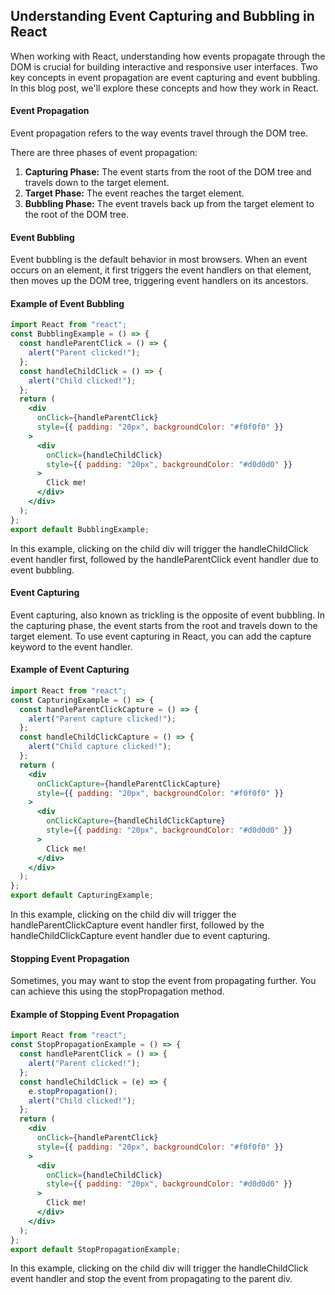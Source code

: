 
<Section>
<Section.Back />

## Understanding Event Capturing and Bubbling in React

When working with React, understanding how events propagate through the DOM is crucial for building interactive and responsive user interfaces. Two key concepts in event propagation are event capturing and event bubbling. In this blog post, we'll explore these concepts and how they work in React.

#### Event Propagation

Event propagation refers to the way events travel through the DOM tree.

There are three phases of event propagation:

1. **Capturing Phase:** The event starts from the root of the DOM tree and travels down to the target element.
2. **Target Phase:** The event reaches the target element.
3. **Bubbling Phase:** The event travels back up from the target element to the root of the DOM tree.

#### Event Bubbling

Event bubbling is the default behavior in most browsers. When an event occurs on an element, it first triggers the event handlers on that element, then moves up the DOM tree, triggering event handlers on its ancestors.

#### Example of Event Bubbling

```jsx
import React from "react";
const BubblingExample = () => {
  const handleParentClick = () => {
    alert("Parent clicked!");
  };
  const handleChildClick = () => {
    alert("Child clicked!");
  };
  return (
    <div
      onClick={handleParentClick}
      style={{ padding: "20px", backgroundColor: "#f0f0f0" }}
    >
      <div
        onClick={handleChildClick}
        style={{ padding: "20px", backgroundColor: "#d0d0d0" }}
      >
        Click me!
      </div>
    </div>
  );
};
export default BubblingExample;
```

In this example, clicking on the child div will trigger the handleChildClick event handler first, followed by the handleParentClick event handler due to event bubbling.

#### Event Capturing

Event capturing, also known as trickling is the opposite of event bubbling. In the capturing phase, the event starts from the root and travels down to the target element. To use event capturing in React, you can add the capture keyword to the event handler.

#### Example of Event Capturing

```jsx
import React from "react";
const CapturingExample = () => {
  const handleParentClickCapture = () => {
    alert("Parent capture clicked!");
  };
  const handleChildClickCapture = () => {
    alert("Child capture clicked!");
  };
  return (
    <div
      onClickCapture={handleParentClickCapture}
      style={{ padding: "20px", backgroundColor: "#f0f0f0" }}
    >
      <div
        onClickCapture={handleChildClickCapture}
        style={{ padding: "20px", backgroundColor: "#d0d0d0" }}
      >
        Click me!
      </div>
    </div>
  );
};
export default CapturingExample;
```

In this example, clicking on the child div will trigger the handleParentClickCapture event handler first, followed by the handleChildClickCapture event handler due to event capturing.

#### Stopping Event Propagation

Sometimes, you may want to stop the event from propagating further. You can achieve this using the stopPropagation method.

#### Example of Stopping Event Propagation

```jsx
import React from "react";
const StopPropagationExample = () => {
  const handleParentClick = () => {
    alert("Parent clicked!");
  };
  const handleChildClick = (e) => {
    e.stopPropagation();
    alert("Child clicked!");
  };
  return (
    <div
      onClick={handleParentClick}
      style={{ padding: "20px", backgroundColor: "#f0f0f0" }}
    >
      <div
        onClick={handleChildClick}
        style={{ padding: "20px", backgroundColor: "#d0d0d0" }}
      >
        Click me!
      </div>
    </div>
  );
};
export default StopPropagationExample;
```

In this example, clicking on the child div will trigger the handleChildClick event handler and stop the event from propagating to the parent div.

</Section>
